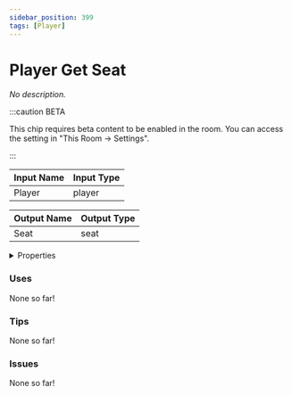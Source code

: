```yaml
---
sidebar_position: 399
tags: [Player]
---
```


# Player Get Seat

*No description.*

:::caution BETA

This chip requires beta content to be enabled in the room. You can access the setting in "This Room -> Settings".

:::


<EsbSvg />

| Input Name | Input Type |
|-----------|-----------|
| Player | player |

| Output Name | Output Type |
|-----------|-----------|
| Seat | seat |


<details>
  <summary>Properties</summary>
  <div>
    <div>
    <table>
      <thead>
        <tr>
          <th>Is beta required?</th>
          <th>✅</th>
        </tr>
        <tr>
          <th>Is this chip a trolling risk?</th>
          <th>❌</th>
        </tr>
        <tr>
          <th>Chip UUID</th>
          <th>47038300-2f6d-4876-bbb7-7c2e64fd9364</th>
        </tr>
      </thead>
    </table>
    </div>
  </div>
</details>

### Uses

None so far!

### Tips

None so far!

### Issues

None so far!